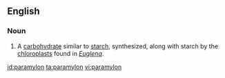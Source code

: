 ==English==

===Noun===
{{en-noun}}

# {{lb|en|biochemistry}} A [[carbohydrate]] similar to [[starch]], synthesized, along with starch by the [[chloroplast]]s found in ''[[Euglena]]''.

[[id:paramylon]]
[[ta:paramylon]]
[[vi:paramylon]]